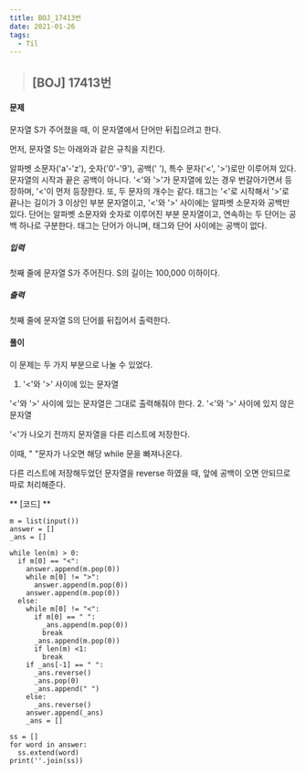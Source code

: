 ```yaml
---
title: BOJ_17413번
date: 2021-01-26
tags:
  - Til
---
```



> ## [BOJ] 17413번 

#### 문제
문자열 S가 주어졌을 때, 이 문자열에서 단어만 뒤집으려고 한다.

먼저, 문자열 S는 아래와과 같은 규칙을 지킨다.

알파벳 소문자('a'-'z'), 숫자('0'-'9'), 공백(' '), 특수 문자('<', '>')로만 이루어져 있다.
문자열의 시작과 끝은 공백이 아니다.
'<'와 '>'가 문자열에 있는 경우 번갈아가면서 등장하며, '<'이 먼저 등장한다. 또, 두 문자의 개수는 같다.
태그는 '<'로 시작해서 '>'로 끝나는 길이가 3 이상인 부분 문자열이고, '<'와 '>' 사이에는 알파벳 소문자와 공백만 있다. 단어는 알파벳 소문자와 숫자로 이루어진 부분 문자열이고, 연속하는 두 단어는 공백 하나로 구분한다. 태그는 단어가 아니며, 태그와 단어 사이에는 공백이 없다.

##### 입력
첫째 줄에 문자열 S가 주어진다. S의 길이는 100,000 이하이다.
##### 출력
첫째 줄에 문자열 S의 단어를 뒤집어서 출력한다.

#### **풀이**
이 문제는 두 가지 부분으로 나눌 수 있었다.
1. '<'와 '>' 사이에 있는 문자열

  '<'와 '>' 사이에 있는 문자열은 그대로 출력해줘야 한다. 
2. '<'와 '>' 사이에 있지 않은 문자열

  '<'가 나오기 전까지 문자열을 다른 리스트에 저장한다.

  이때, " "문자가 나오면 해당 while 문을 빠져나온다.

  다른 리스트에 저장해두었던 문자열을 reverse 하였을 때, 앞에 공백이 오면 안되므로 따로 처리해준다.

** [코드] **

    m = list(input())
    answer = []
    _ans = []

    while len(m) > 0:
      if m[0] == "<":
        answer.append(m.pop(0))
        while m[0] != ">":
          answer.append(m.pop(0))
        answer.append(m.pop(0))
      else:
        while m[0] != "<":
          if m[0] == " ":
            _ans.append(m.pop(0))
            break
          _ans.append(m.pop(0))
          if len(m) <1:
            break
        if _ans[-1] == " ":
          _ans.reverse()
          _ans.pop(0)
          _ans.append(" ")
        else:
          _ans.reverse()
        answer.append(_ans)
        _ans = []

    ss = []
    for word in answer:
      ss.extend(word)
    print(''.join(ss))